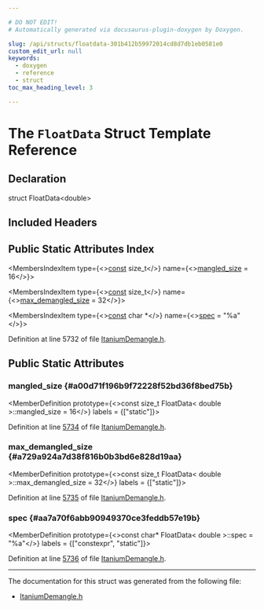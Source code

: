 ```yaml
---

# DO NOT EDIT!
# Automatically generated via docusaurus-plugin-doxygen by Doxygen.

slug: /api/structs/floatdata-301b412b59972014cd8d7db1eb0581e0
custom_edit_url: null
keywords:
  - doxygen
  - reference
  - struct
toc_max_heading_level: 3

---
```





# The `FloatData` Struct Template Reference

<DoxygenPage pluginConfig={pluginConfig}>



## Declaration

<CodeBlock>struct FloatData&lt;double&gt;</CodeBlock>

## Included Headers

<IncludesList>
<IncludesListItem
  filePath="llvm/Demangle/ItaniumDemangle.h"
  permalink="/docs/api/files/include/include/llvm/include/llvm/demangle/itaniumdemangle-h"
  isLocal="true" />
</IncludesList>

## Public Static Attributes Index

<MembersIndex>

<MembersIndexItem
  type={<><a href="/docs/api/files/lib/lib/target/lib/target/aarch64/aarch64promoteconstant-cpp/#a90f8350fecae261c25be85d38b451bff">const</a> size&#95;t</>}
  name={<><a href="#a00d71f196b9f72228f52bd36f8bed75b">mangled&#95;size</a> = 16</>}>
</MembersIndexItem>

<MembersIndexItem
  type={<><a href="/docs/api/files/lib/lib/target/lib/target/aarch64/aarch64promoteconstant-cpp/#a90f8350fecae261c25be85d38b451bff">const</a> size&#95;t</>}
  name={<><a href="#a729a924a7d38f816b0b3bd6e828d19aa">max&#95;demangled&#95;size</a> = 32</>}>
</MembersIndexItem>

<MembersIndexItem
  type={<><a href="/docs/api/files/lib/lib/target/lib/target/aarch64/aarch64promoteconstant-cpp/#a90f8350fecae261c25be85d38b451bff">const</a> char &#42;</>}
  name={<><a href="#aa7a70f6abb90949370ce3feddb57e19b">spec</a> = &quot;%a&quot;</>}>
</MembersIndexItem>

</MembersIndex>


Definition at line 5732 of file <a href="/docs/api/files/include/include/llvm/include/llvm/demangle/itaniumdemangle-h">ItaniumDemangle.h</a>.

<SectionDefinition>

## Public Static Attributes

### mangled&#95;size {#a00d71f196b9f72228f52bd36f8bed75b}

<MemberDefinition
  prototype={<>const size&#95;t FloatData&lt; double &gt;::mangled&#95;size = 16</>}
  labels = {["static"]}>

Definition at line <a href="/docs/api/files/include/include/llvm/include/llvm/demangle/itaniumdemangle-h/#l05734">5734</a> of file <a href="/docs/api/files/include/include/llvm/include/llvm/demangle/itaniumdemangle-h">ItaniumDemangle.h</a>.
</MemberDefinition>

### max&#95;demangled&#95;size {#a729a924a7d38f816b0b3bd6e828d19aa}

<MemberDefinition
  prototype={<>const size&#95;t FloatData&lt; double &gt;::max&#95;demangled&#95;size = 32</>}
  labels = {["static"]}>

Definition at line <a href="/docs/api/files/include/include/llvm/include/llvm/demangle/itaniumdemangle-h/#l05735">5735</a> of file <a href="/docs/api/files/include/include/llvm/include/llvm/demangle/itaniumdemangle-h">ItaniumDemangle.h</a>.
</MemberDefinition>

### spec {#aa7a70f6abb90949370ce3feddb57e19b}

<MemberDefinition
  prototype={<>const char&#42; FloatData&lt; double &gt;::spec = &quot;%a&quot;</>}
  labels = {["constexpr", "static"]}>

Definition at line <a href="/docs/api/files/include/include/llvm/include/llvm/demangle/itaniumdemangle-h/#l05736">5736</a> of file <a href="/docs/api/files/include/include/llvm/include/llvm/demangle/itaniumdemangle-h">ItaniumDemangle.h</a>.
</MemberDefinition>

</SectionDefinition>

<hr/>

The documentation for this struct was generated from the following file:

<ul>
<li><a href="/docs/api/files/include/include/llvm/include/llvm/demangle/itaniumdemangle-h">ItaniumDemangle.h</a></li>
</ul>

</DoxygenPage>
